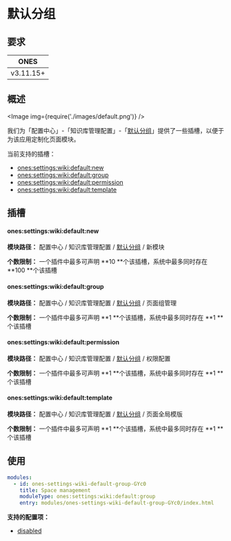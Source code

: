 
# 默认分组

## 要求

| **ONES**  |
| :-------: |
| v3.11.15+ |

## 概述

<Image img={require('./images/default.png')} />

我们为「配置中心」-「知识库管理配置」-「[默认分组](../../index.mdx#slot-hierarchy)」提供了一些插槽，以便于为该应用定制化页面模块。

当前支持的插槽：

- [ones:settings:wiki:default:new](#onessettingswikidefaultnew)
- [ones:settings:wiki:default:group](#onessettingswikidefaultgroup)
- [ones:settings:wiki:default:permission](#onessettingswikidefaultpermission)
- [ones:settings:wiki:default:template](#onessettingswikidefaulttemplate)

## 插槽

#### ones:settings:wiki:default:new

**模块路径：** 配置中心 / 知识库管理配置 / [默认分组](../../index.mdx#slot-hierarchy) / 新模块

**个数限制：** 一个插件中最多可声明 **10 **个该插槽，系统中最多同时存在 **100 **个该插槽

#### ones:settings:wiki:default:group

**模块路径：** 配置中心 / 知识库管理配置 / [默认分组](../../index.mdx#slot-hierarchy) / 页面组管理

**个数限制：** 一个插件中最多可声明 **1 **个该插槽，系统中最多同时存在 **1 **个该插槽

#### ones:settings:wiki:default:permission

**模块路径：** 配置中心 / 知识库管理配置 / [默认分组](../../index.mdx#slot-hierarchy) / 权限配置

**个数限制：** 一个插件中最多可声明 **1 **个该插槽，系统中最多同时存在 **1 **个该插槽

#### ones:settings:wiki:default:template

**模块路径：** 配置中心 / 知识库管理配置 / [默认分组](../../index.mdx#slot-hierarchy) / 页面全局模版

**个数限制：** 一个插件中最多可声明 **1 **个该插槽，系统中最多同时存在 **1 **个该插槽

## 使用

```yaml
modules:
  - id: ones-settings-wiki-default-group-GYc0
    title: Space management
    moduleType: ones:settings:wiki:default:group
    entry: modules/ones-settings-wiki-default-group-GYc0/index.html
```

**支持的配置项：**

- [disabled](../../../../../../reference/config/plugin.yaml#disabled)
